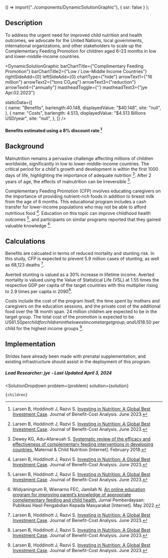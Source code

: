 

  () => import("../components/DynamicSolutionGraphic"),
  { ssr: false }
);


## Description

To address the urgent need for improved child nutrition and health outcomes, we advocate for the United Nations, local governments, international organizations, and other stakeholders to scale up the Complementary Feeding Promotion for children aged 6–23 months in low and lower-middle-income countries. 

<DynamicSolutionGraphic
  barChartTitle={"Complimentary Feeding Promotion"}
  barChartTitle2={"Low / Low-Middle Income Countries"}
  rightSideAdd={0}
  leftSideAdd={0}
  chartType={"hide"}
  arrowText1={"16 million"}
  arrowText2={"tons CO₂eq"}
  arrowText3={"reduction"}
  arrowText4={"annually"}
  mastheadToggle={''}
  mastheadText3={"jye Apr.02.2023"}
  
  
  staticData={[   
     {
      name: "Benefits",
      barlength:40.148,
      displayedValue: "$40.148",
      site: "null",
    },
    {
      name: "Costs",
      barlength: 4.513,
      displayedValue: "$4.513 Billions USD/year",
      site: "null",
    }, 
  ]}
/>

#### Benefits estimated using a 8% discount rate [^"1"]


## Background

Malnutrition remains a pervasive challenge affecting millions of children worldwide, significantly in low to lower-middle-income countries. The critical period for a child's growth and development is within the first 1000 days of life, highlighting the importance of adequate nutrition [^"1"]. After 2 years of age, the effects of malnutrition can be irreversible [^"3"]. 

Complementary Feeding Promotion (CFP) involves educating caregivers on the importance of providing nutrient-rich foods in addition to breast milk from the age of 6 months. This educational program includes a cash transfer for lower-income populations who may not be able to afford nutritious food [^"1"]. Education on this topic can improve childhood health outcomes [^"1"], and participants on similar programs reported that they gained valuable knowledge [^"2"]. 

## Calculations

Benefits are calcuated in terms of reduced mortality and stunting risk. In this study, CFP is expected to prevent 5.9 million cases of stunting, as well as 68,123 deaths [^"1"]. 

Averted stunting is valued as a 30% increase in lifetime income. Averted mortality is valued using the Value of Statistical Life (VSL) at 1.55 times the respective GDP per capita of the target countries with this multiplier rising to 2.9 times per capita in 2090[^"1"].

Costs include the cost of the program itself, the time spent by mothers and caregivers on the education sessions, and the private cost of the additional food over the 18 month span. 24 million children are expected to be in the target group. The total cost of the promotion is expected to be US$61.50 per child for children in the lowest income target group, and US$18.50 per child for the highest income groups [^"1"].

## Implementation

Strides have already been made with prenatal supplementation, and existing infrastructure should assist in the deployment of this program. 

##### Lead Researcher: jye - Last Updated April 3, 2024



[^"1"]: Larsen B, Hoddinott J, Razvi S. [Investing in Nutrition: A Global Best Investment Case](https://doi.org/10.1017/bca.2023.22). Journal of Benefit-Cost Analysis. June 2023.
[^"2"]: Widyaningrum R, Wienarno FEC, Jamilah N. [An online education program for improving parent’s knowledge of appropriate complementary feeding and child health.](http://dx.doi.org/10.12928/jpm.v6i1.5171) Jurnal Pemberdayaan: Publikasi Hasil Pengabdian Kepada Masyarakat [Internet]. May 2022.
[^"3"]: Dewey KG, Adu‐Afarwuah S. [Systematic review of the efficacy and effectiveness of complementary feeding interventions in developing countries.](http://dx.doi.org/10.1111/j.1740-8709.2007.00124.x) Maternal & Child Nutrition [Internet]. February 2018.


  <SolutionDropdown 
    problem={problem} 
    solution={solution}
  >
    {children}
  </SolutionDropdown>
